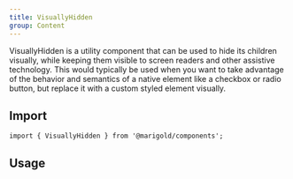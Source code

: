 ```yaml
---
title: VisuallyHidden
group: Content
---
```


VisuallyHidden is a utility component that can be used to hide its children visually, while keeping them visible to screen readers and other assistive technology.
This would typically be used when you want to take advantage of the behavior and semantics of a native element like a checkbox or radio button, but replace it with a custom styled element visually.

## Import

```tsx
import { VisuallyHidden } from '@marigold/components';
```

## Usage

```tsx preview file=components/VisuallyHidden/visually-hidden.demo.tsx

```
